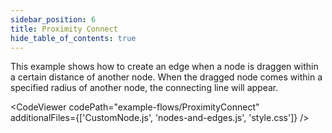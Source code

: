 ```yaml
---
sidebar_position: 6
title: Proximity Connect
hide_table_of_contents: true
---
```



This example shows how to create an edge when a node is draggen within a certain distance of another node. When the dragged node comes within a specified radius of another node, the connecting line will appear.

<CodeViewer
  codePath="example-flows/ProximityConnect"
  additionalFiles={['CustomNode.js', 'nodes-and-edges.js', 'style.css']}
/>
